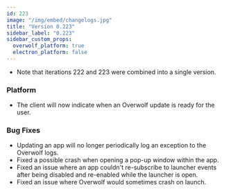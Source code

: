 ```yaml
---
id: 223
image: "/img/embed/changelogs.jpg"
title: "Version 0.223"
sidebar_label: "0.223"
sidebar_custom_props:
  overwolf_platform: true
  electron_platform: false
---
```


* Note that iterations 222 and 223 were combined into a single version.

### Platform

- The client will now indicate when an Overwolf update is ready for the user.

### Bug Fixes

- Updating an app will no longer periodically log an exception to the Overwolf logs.
- Fixed a possible crash when opening a pop-up window within the app.
- Fixed an issue where an app couldn't re-subscribe to launcher events after being disabled and re-enabled while the launcher is open.
- Fixed an issue where Overwolf would sometimes crash on launch.